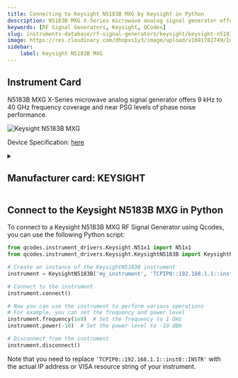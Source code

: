 ```yaml
---
title: Connecting to Keysight N5183B MXG by Keysight in Python
description: N5183B MXG X-Series microwave analog signal generator offers 9 kHz to 40 GHz frequency coverage and near PSG levels of phase noise performance.
keywords: [RF Signal Generators, Keysight, QCodes] 
slug: instruments-database/rf-signal-generators/keysight/keysight-n5183b-mxg 
image: https://res.cloudinary.com/dhopxs1y3/image/upload/v1691782749/Instruments/RF%20Signal%20Generator/Keysight-N5183B-MXG/Keysight-N5183B-MXG.png
sidebar:
    label: Keysight N5183B MXG 
---
```



## Instrument Card

N5183B MXG X-Series microwave analog signal generator offers 9 kHz to 40 GHz frequency coverage and near PSG levels of phase noise performance.



![Keysight N5183B MXG](https://res.cloudinary.com/dhopxs1y3/image/upload/v1691782749/Instruments/RF%20Signal%20Generator/Keysight-N5183B-MXG/Keysight-N5183B-MXG.png)

Device Specification: [here](https://www.keysight.com/us/en/assets/7018-04096/data-sheets/5991-3131.pdf)

<details style={{ marginTop: "15px"}}>
<summary><h2 style={{display:'inline'}}>Manufacturer card: KEYSIGHT</h2></summary>

![KEYSIGHT](https://res.cloudinary.com/dhopxs1y3/image/upload/v1692125973/Instruments/Vendor%20Logos/Keysight.png)

Keysight Technologies, or Keysight, is an American company that manufactures electronics test and measurement equipment and software

- Headquarters: USA
- Yearly Revenue (millions, USD): 5420
- Vendor Website: [here](https://www.keysight.com/us/en/home.html)

</details>


<FeaturedInstrumentVideo category="RF_SIGNAL_GENERATORS" />

## Connect to the Keysight N5183B MXG in Python





<Tabs>

<SectionsCard category="RF_SIGNAL_GENERATORS" manufacturer="Keysight"></SectionsCard>

<TabItem value="QCodes" label="QCodes">

To connect to a Keysight N5183B MXG RF Signal Generator using Qcodes, you can use the following Python script:

```python
from qcodes.instrument_drivers.Keysight.N51x1 import N51x1
from qcodes.instrument_drivers.Keysight.KeysightN5183B import KeysightN5183B

# Create an instance of the KeysightN5183B instrument
instrument = KeysightN5183B('my_instrument', 'TCPIP0::192.168.1.1::inst0::INSTR')

# Connect to the instrument
instrument.connect()

# Now you can use the instrument to perform various operations
# For example, you can set the frequency and power level
instrument.frequency(1e9)  # Set the frequency to 1 GHz
instrument.power(-10)  # Set the power level to -10 dBm

# Disconnect from the instrument
instrument.disconnect()
```

Note that you need to replace `'TCPIP0::192.168.1.1::inst0::INSTR'` with the actual IP address or VISA resource string of your instrument.

</TabItem>
</Tabs>
